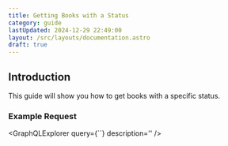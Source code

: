 ```yaml
---
title: Getting Books with a Status
category: guide
lastUpdated: 2024-12-29 22:49:00
layout: /src/layouts/documentation.astro
draft: true
---
```



## Introduction

This guide will show you how to get books with a specific status.

### Example Request
<GraphQLExplorer query={``} description='' />
